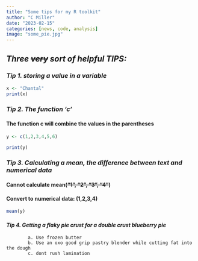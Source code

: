 ```yaml
---
title: "Some tips for my R toolkit"
author: "C Miller"
date: "2023-02-15"
categories: [news, code, analysis]
image: "some_pie.jpg"
---
```

## *Three ~~very~~ sort of helpful TIPS:*

### *Tip 1. storing a value in a variable*

```r
x <- "Chantal"
print(x)

```
### *Tip 2. The function 'c'*

#### The function c will combine the values in the parentheses

```r
y <- c(1,2,3,4,5,6)

print(y)
```
### *Tip 3. Calculating a mean, the difference between text and numerical data*

#### Cannot calculate mean(~~"1", "2", "3", "4"~~)

#### Convert to numerical data: (1,2,3,4)

```r
mean(y)
```

#### *Tip 4. Getting a flaky pie crust for a double crust blueberry pie*
            a. Use frozen butter
            b. Use an oxo good grip pastry blender while cutting fat into the dough
            c. dont rush lamination